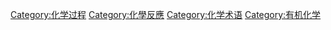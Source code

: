 {{portal|化学}}
{{catmore}}
{{Commonscat|Chemical syntheses}}

[[Category:化学过程|Category:化学过程]]
[[Category:化學反應|Category:化學反應]]
[[Category:化学术语|Category:化学术语]]
[[Category:有机化学|Category:有机化学]]